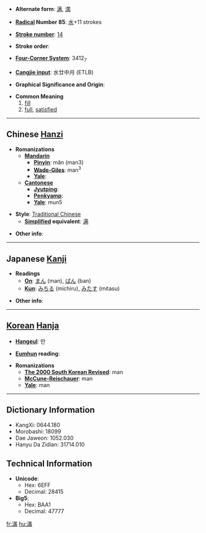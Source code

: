 * '''Alternate form''': [[满]], [[満]]

* '''[[Wiktionary:Chinese radical index| Radical]] Number 85''': [[Wiktionary:Chinese radical index 水|水]]+11 strokes

* '''[[Wiktionary:Chinese total strokes index|Stroke number]]''': [[Wiktionary:Chinese total strokes index 14|14]]

* '''Stroke order''': 

* '''[[Wiktionary:Chinese four corner index|Four-Corner System]]''': 3412<sub>7</sub>

* '''[[Wiktionary:Chinese Cangjie index|Cangjie input]]''': 水廿中月 (ETLB)

* '''Graphical Significance and Origin''': 

* '''Common Meaning'''
*# [[fill]]
*# [[full]], [[satisfied]]


----

== Chinese [[Hanzi]] ==

* '''Romanizations'''
** '''[[Mandarin]]'''
*** '''[[Pinyin]]''': mǎn (man3)
*** '''[[Wade-Giles]]''': man<sup>3</sup>
*** '''[[Yale]]''': 
** '''[[Cantonese]]'''
*** '''[[Jyutping]]''':
*** '''[[Penkyamp]]''': 
*** '''[[Yale]]''': mun5

* '''Style''': [[Traditional Chinese]] 
** '''[[Simplified Chinese|Simplified]] equivalent''': [[满]]

* '''Other info''': 

----

== Japanese [[Kanji]] ==

* '''Readings'''
** '''[[On]]''': [[まん]] (man), [[ばん]] (ban)
** '''[[Kun]]''': [[みちる]] (michiru), [[みたす]] (mitasu)

* '''Other info''':  

----

== [[Korean]] [[Hanja]] ==

* '''[[Hangeul]]''': 만

* '''[[Eumhun]] reading''': 

* '''Romanizations'''
** '''[[The 2000 South Korean Revised Romanization|The 2000 South Korean Revised]]''': man
** '''[[McCune-Reischauer]]''': man
** '''[[Yale]]''': man

----

== Dictionary Information ==

* KangXi: 0644.180
* Morobashi: 18099
* Dae Jaweon: 1052.030
* Hanyu Da Zidian: 31714.010

== Technical Information ==

* '''Unicode''':
** Hex: 6EFF
** Decimal: 28415
* '''Big5''':
** Hex: BAA1
** Decimal: 47777

[[fr:滿]]
[[hu:滿]]